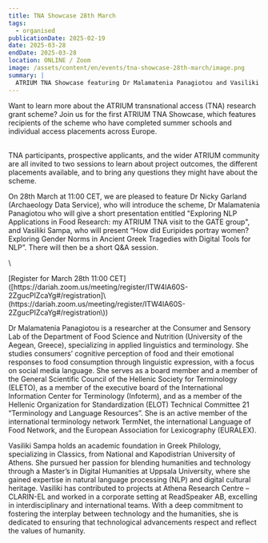 ```yaml
---
title: TNA Showcase 28th March
tags:
  - organised
publicationDate: 2025-02-19
date: 2025-03-28
endDate: 2025-03-28
location: ONLINE / Zoom
image: /assets/content/en/events/tna-showcase-28th-march/image.png
summary: |
  ATRIUM TNA Showcase featuring Dr Malamatenia Panagiotou and Vasiliki Sampa 
---
```

Want to learn more about the ATRIUM transnational access (TNA) research grant scheme? Join us for the first ATRIUM TNA Showcase, which features recipients of the scheme who have completed summer schools and individual access placements across Europe.

\
TNA participants, prospective applicants, and the wider ATRIUM community are all invited to two sessions to learn about project outcomes, the different placements available, and to bring any questions they might have about the scheme. 

On 28th March at 11:00 CET, we are pleased to feature Dr Nicky Garland (Archaeology Data Service), who will introduce the scheme, Dr Malamatenia Panagiotou who will give a short presentation entitled  "Exploring NLP Applications in Food Research: my ATRIUM TNA visit to the GATE group", and Vasiliki Sampa, who will present “How did Euripides portray women? Exploring Gender Norms in Ancient Greek Tragedies with Digital Tools for NLP”. There will then be a short Q\&A session.&#x20;

\
<Link link={{"discriminant":"external"}}>[Register for March 28th 11:00 CET]([https://dariah.zoom.us/meeting/register/ITW4lA60S-2ZgucPIZcaYg#/registration]\(https://dariah.zoom.us/meeting/register/ITW4lA60S-2ZgucPIZcaYg#/registration\))</Link>

Dr Malamatenia Panagiotou is a researcher at the Consumer and Sensory Lab of the Department of Food Science and Nutrition (University of the Aegean, Greece), specializing in applied linguistics and terminology. She studies consumers’ cognitive perception of food and their emotional responses to food consumption through linguistic expression, with a focus on social media language. She serves as a board member and a member of the General Scientific Council of the Hellenic Society for Terminology (ELETO), as a member of the executive board of the International Information Center for Terminology (Infoterm), and as a member of the Hellenic Organization for Standardization (ELOT) Technical Committee 21 “Terminology and Language Resources”. She is an active member of the international terminology network TermNet, the international Language of Food Network, and the European Association for Lexicography (EURALEX).

Vasiliki Sampa holds an academic foundation in Greek Philology, specializing in Classics, from National and Kapodistrian University of Athens. She pursued her passion for blending humanities and technology through a Master’s in Digital Humanities at Uppsala University, where she gained expertise in natural language processing (NLP) and digital cultural heritage. Vasiliki has contributed to projects at Athena Research Centre – CLARIN-EL and worked in a corporate setting at ReadSpeaker AB, excelling in interdisciplinary and international teams. With a deep commitment to fostering the interplay between technology and the humanities, she is dedicated to ensuring that technological advancements respect and reflect the values of humanity.
